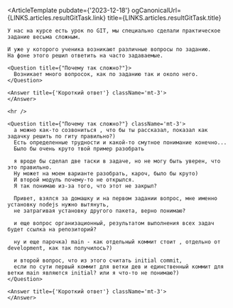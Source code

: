 
  <ArticleTemplate
    pubdate={'2023-12-18'}
    ogCanonicalUrl={LINKS.articles.resultGitTask.link}
    title={LINKS.articles.resultGitTask.title}
  >
    У нас на курсе есть урок по GIT, мы специально сделали практическое задание весьма сложным.

    И уже у которого ученика возникают различные вопросы по заданию.
    На фоне этого решил ответить на часто задаваемые.

    <Question title={"Почему так сложно?"}>
      Возникает много вопросок, как по заданию так и около него.
    </Question>

    <Answer title={'Короткий ответ'} className='mt-3'>
    </Answer>

    <hr />

    <Question title={"Почему так сложно?"} className='mt-3'>
      а можно как-то созвониться , что бы ты рассказал, показал как задачку решить по гиту правильно?)
      Есть определенные трудности и какой-то смутное понимание конечно...
      Было бы очень круто твой пример разобрать

      я вроде бы сделал две таски в задаче, но не могу быть уверен, что это правильно.
      Ну может на моем варианте разобрать, кароч, было бы круто)
      И второй модуль почему-то не открылся.
      Я так понимаю из-за того, что этот не закрыл?

      Привет, взялся за домашку и на первом задании вопрос, мне именно установку nodejs нужно вытянуть,
      не затрагивая установку другого пакета, верно понимаю?

      и еще вопрос организационный, результатом выполнения всех задач будет ссылка на репозиторий?

      ну и еще парочка) main - как отдельный коммит стоит , отдельно от development, как так получилось?)

      и второй вопрос, что из этого считать initial commit,
      если по сути первый коммит для ветки дев и единственный коммит для ветки main являются initial? или я что-то не понимаю?)
    </Question>

    <Answer title={'Короткий ответ'} className='mt-3'>
    </Answer>


  </ArticleTemplate>

